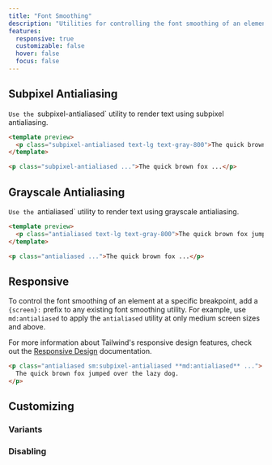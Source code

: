 ```yaml
---
title: "Font Smoothing"
description: "Utilities for controlling the font smoothing of an element."
features:
  responsive: true
  customizable: false
  hover: false
  focus: false
---
```




## Subpixel Antialiasing

 `Use the `subpixel-antialiased` utility to render text using subpixel antialiasing.

```html
<template preview>
  <p class="subpixel-antialiased text-lg text-gray-800">The quick brown fox jumped over the lazy dog.</p>
</template>

<p class="subpixel-antialiased ...">The quick brown fox ...</p>
```

## Grayscale Antialiasing

 `Use the `antialiased` utility to render text using grayscale antialiasing.

```html
<template preview>
  <p class="antialiased text-lg text-gray-800">The quick brown fox jumped over the lazy dog.</p>
</template>

<p class="antialiased ...">The quick brown fox ...</p>
```

## Responsive

To control the font smoothing of an element at a specific breakpoint, add a `{screen}:` prefix to any existing font smoothing utility. For example, use `md:antialiased` to apply the `antialiased` utility at only medium screen sizes and above.

For more information about Tailwind's responsive design features, check out the [Responsive Design](/docs/responsive-design) documentation.

```html
<p class="antialiased sm:subpixel-antialiased **md:antialiased** ...">
  The quick brown fox jumped over the lazy dog.
</p>
```

## Customizing

### Variants

<Variants plugin="fontSmoothing" />

### Disabling

<Disabling plugin="fontSmoothing" />
